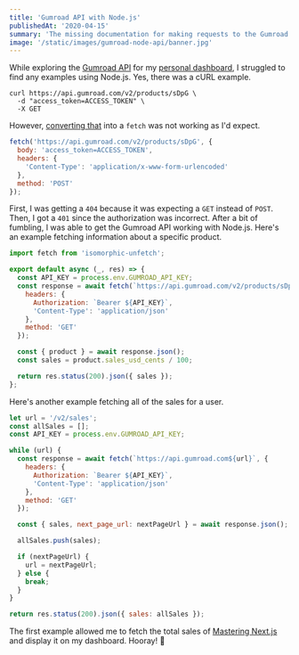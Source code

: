 ```yaml
---
title: 'Gumroad API with Node.js'
publishedAt: '2020-04-15'
summary: 'The missing documentation for making requests to the Gumroad API from Node.js.'
image: '/static/images/gumroad-node-api/banner.jpg'
---
```



While exploring the [Gumroad API](https://gumroad.com/api) for my [personal dashboard](/dashboard),
I struggled to find any examples using Node.js. Yes, there was a cURL example.

```http
curl https://api.gumroad.com/v2/products/sDpG \
  -d "access_token=ACCESS_TOKEN" \
  -X GET
```

However, [converting that](https://kigiri.github.io/fetch/) into a `fetch` was not working as I'd expect.

```js
fetch('https://api.gumroad.com/v2/products/sDpG', {
  body: 'access_token=ACCESS_TOKEN',
  headers: {
    'Content-Type': 'application/x-www-form-urlencoded'
  },
  method: 'POST'
});
```

First, I was getting a `404` because it was expecting a `GET` instead of `POST`.
Then, I got a `401` since the authorization was incorrect. After a bit of fumbling,
I was able to get the Gumroad API working with Node.js. Here's an example fetching
information about a specific product.

```js:pages/api/gumroad.js
import fetch from 'isomorphic-unfetch';

export default async (_, res) => {
  const API_KEY = process.env.GUMROAD_API_KEY;
  const response = await fetch(`https://api.gumroad.com/v2/products/sDpG`, {
    headers: {
      Authorization: `Bearer ${API_KEY}`,
      'Content-Type': 'application/json'
    },
    method: 'GET'
  });

  const { product } = await response.json();
  const sales = product.sales_usd_cents / 100;

  return res.status(200).json({ sales });
};
```

Here's another example fetching all of the sales for a user.

```js
let url = '/v2/sales';
const allSales = [];
const API_KEY = process.env.GUMROAD_API_KEY;

while (url) {
  const response = await fetch(`https://api.gumroad.com${url}`, {
    headers: {
      Authorization: `Bearer ${API_KEY}`,
      'Content-Type': 'application/json'
    },
    method: 'GET'
  });

  const { sales, next_page_url: nextPageUrl } = await response.json();

  allSales.push(sales);

  if (nextPageUrl) {
    url = nextPageUrl;
  } else {
    break;
  }
}

return res.status(200).json({ sales: allSales });
```

The first example allowed me to fetch the total sales of [Mastering Next.js](https://masteringnextjs.com/)
and display it on my dashboard. Hooray! 🎉

<Gumroad />
